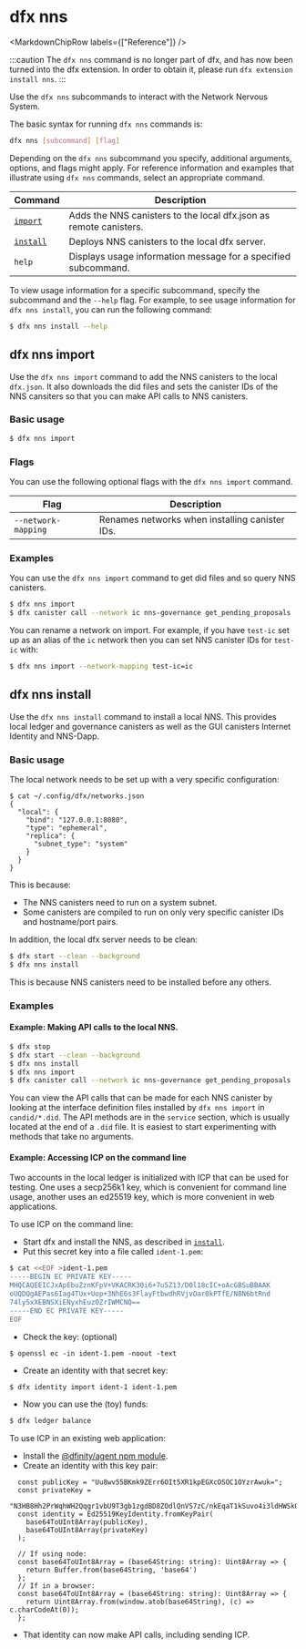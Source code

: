
# dfx nns

<MarkdownChipRow labels={["Reference"]} />

:::caution
The `dfx nns` command is no longer part of dfx, and has now been turned into the dfx extension. In order to obtain it, please run `dfx extension install nns`.
:::

Use the `dfx nns` subcommands to interact with the Network Nervous System.

The basic syntax for running `dfx nns` commands is:

``` bash
dfx nns [subcommand] [flag]
```

Depending on the `dfx nns` subcommand you specify, additional arguments, options, and flags might apply. For reference information and examples that illustrate using `dfx nns` commands, select an appropriate command.

| Command                             | Description                                                                   |
|-------------------------------------|-------------------------------------------------------------------------------|
| [`import`](#_dfx_nns_import)        | Adds the NNS canisters to the local dfx.json as remote canisters.             |
| [`install`](#_dfx_nns_install)      | Deploys NNS canisters to the local dfx server.                                 |
| `help`                              | Displays usage information message for a specified subcommand.                |

To view usage information for a specific subcommand, specify the subcommand and the `--help` flag. For example, to see usage information for `dfx nns install`, you can run the following command:

``` bash
$ dfx nns install --help
```


## dfx nns import

Use the `dfx nns import` command to add the NNS canisters to the local `dfx.json`.  It also downloads the did files and sets the canister IDs of the NNS cansiters so that you can make API calls to NNS canisters.

### Basic usage

``` bash
$ dfx nns import
```

### Flags

You can use the following optional flags with the `dfx nns import` command.

| Flag                | Description                                    |
|---------------------|------------------------------------------------|
| `--network-mapping` | Renames networks when installing canister IDs. |

### Examples

You can use the `dfx nns import` command to get did files and so query NNS canisters.

``` bash
$ dfx nns import
$ dfx canister call --network ic nns-governance get_pending_proposals '()'
```

You can rename a network on import.  For example, if you have `test-ic` set up as an alias of the `ic` network then you can set NNS canister IDs for `test-ic` with:

``` bash
$ dfx nns import --network-mapping test-ic=ic
```

## dfx nns install

Use the `dfx nns install` command to install a local NNS. This provides local ledger and governance canisters as well as the GUI canisters Internet Identity and NNS-Dapp.

### Basic usage
The local network needs to be set up with a very specific configuration:
```
$ cat ~/.config/dfx/networks.json
{
  "local": {
    "bind": "127.0.0.1:8080",
    "type": "ephemeral",
    "replica": {
      "subnet_type": "system"
    }
  }
}
```

This is because:

* The NNS canisters need to run on a system subnet.
* Some canisters are compiled to run on only very specific canister IDs and hostname/port pairs.


In addition, the local dfx server needs to be clean:

``` bash
$ dfx start --clean --background
$ dfx nns install
```

This is because NNS canisters need to be installed before any others.


### Examples

#### Example: Making API calls to the local NNS.

``` bash
$ dfx stop
$ dfx start --clean --background
$ dfx nns install
$ dfx nns import
$ dfx canister call --network ic nns-governance get_pending_proposals '()'
```

You can view the API calls that can be made for each NNS canister by looking at the interface definition files installed by `dfx nns import` in `candid/*.did`.  The API methods are in the `service` section, which is usually located at the end of a `.did` file.  It is easiest to start experimenting with methods that take no arguments.

#### Example: Accessing ICP on the command line
Two accounts in the local ledger is initialized with ICP that can be used for testing.  One uses a secp256k1 key, which is convenient for command line usage, another uses an ed25519 key, which is more convenient in web applications.



To use ICP on the command line:
* Start dfx and install the NNS, as described in [`install`](#_dfx_nns_install).
* Put this secret key into a file called `ident-1.pem`:
``` bash
$ cat <<EOF >ident-1.pem
-----BEGIN EC PRIVATE KEY-----
MHQCAQEEICJxApEbuZznKFpV+VKACRK30i6+7u5Z13/DOl18cIC+oAcGBSuBBAAK
oUQDQgAEPas6Iag4TUx+Uop+3NhE6s3FlayFtbwdhRVjvOar0kPTfE/N8N6btRnd
74ly5xXEBNSXiENyxhEuzOZrIWMCNQ==
-----END EC PRIVATE KEY-----
EOF
```
* Check the key: (optional)
```
$ openssl ec -in ident-1.pem -noout -text
```
* Create an identity with that secret key:
``` bash
$ dfx identity import ident-1 ident-1.pem
```
* Now you can use the (toy) funds:
``` bash
$ dfx ledger balance
```

To use ICP in an existing web application:
* Install the [@dfinity/agent npm module](https://www.npmjs.com/package/@dfinity/agent).
* Create an identity with this key pair:
```
  const publicKey = "Uu8wv55BKmk9ZErr6OIt5XR1kpEGXcOSOC1OYzrAwuk=";
  const privateKey =
    "N3HB8Hh2PrWqhWH2Qqgr1vbU9T3gb1zgdBD8ZOdlQnVS7zC/nkEqaT1kSuvo4i3ldHWSkQZdw5I4LU5jOsDC6Q==";
  const identity = Ed25519KeyIdentity.fromKeyPair(
    base64ToUInt8Array(publicKey),
    base64ToUInt8Array(privateKey)
  );

  // If using node:
  const base64ToUInt8Array = (base64String: string): Uint8Array => {
    return Buffer.from(base64String, 'base64')
  };
  // If in a browser:
  const base64ToUInt8Array = (base64String: string): Uint8Array => {
    return Uint8Array.from(window.atob(base64String), (c) => c.charCodeAt(0));
  };
```
* That identity can now make API calls, including sending ICP.

